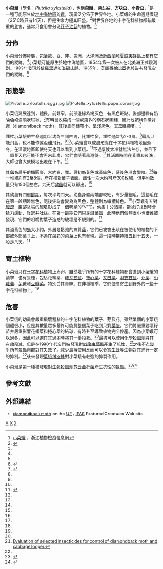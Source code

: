 {{Speciesbox 
| genus = Plutella
| species = xylostella
| image = Plutella.xylostella.7383.jpg
| authority = ([[Carl_Linnaeus|Linnaeus]], [[10th_edition_of_Systema_Naturae|1758]])
| synonyms =
*''Phalaena tinea xylostella'' <small>(Linnaeus, 1758)</small>
*''Cerostoma xylostella'' <small>(Linnaeus, 1777)</small>
*''Cerostoma maculipennis'' <small>(Curtis, 1832)</small>
*''Plutella maculipennis''
*''Plutella albovenosa'' <small>(Walsingham, 1907)</small>
}}

'''小菜蛾'''（[[學名|學名]]：''Plutella xylostella''），也稱'''菜蛾'''、'''两头尖'''、'''方块虫'''、'''小青虫'''，<ref>[http://www.zjppq.gov.cn/html/main/wlktView/906506.html 小菜蛾] {{Wayback|url=http://www.zjppq.gov.cn/html/main/wlktView/906506.html |date=20131021150835 }}，浙江植物檢疫信息網</ref>是一種可能原生於[[地中海|地中海地區]]的[[蛾|蛾]]，現廣泛分佈于世界各地。小菜蛾的生命週期很短（25°C時只有14天），但是生命力極其旺盛。<ref name = shelton>{{cite journal |author=N. S. Talekar & A. M. Shelton |year=1993 |title=Biology, ecology and management of the diamondback moth |doi=10.1146/annurev.en.38.010193.001423 |journal=[[Annual_Review_of_Entomology|Annual Review of Entomology]] |volume=38 |pages=275–301}}</ref>對世界各地的[[十字花科|十字花科]]植物都有嚴重的危害，通常只食用會分泌[[芥子油苷|芥子油苷]]的植物。<ref name="shelton"/>

==分佈==

小菜蛾分佈極廣，包括歐、亞、非、美洲、大洋洲及[[新西蘭|新西蘭]]和[[夏威夷群島|夏威夷群島]]上都有它們的蹤跡。<ref name="AG"/>小菜蛾可能原生於地中海地區，1854年第一次被人在北美洲正式觀測到。1883年發現於[[佛羅里達|佛羅里達]]和[[洛磯山脈|洛磯山脈]]，1905年，[[英屬哥倫比亞|英屬哥倫比亞]]也報告有發現它們的蹤跡。<ref name="FC"/>

==形態學==
[[File:Plutella_xylostella_eggs.jpg|thumb]]
[[File:Plutella_xylostella_pupa_dorsal.jpg|thumb]]

小菜蛾翼展達到{{convert|15|mm}}，體長{{convert|6|mm}}。前翅窄，前部邊緣為褐灰色，有黑色斑點。後部邊緣有奶油色的波浪狀斑紋，<ref name="AG">{{Cite web |url=http://www.agroatlas.ru/en/content/pests/Plutella_maculipennis/ |title=AgroAtlas |accessdate=2013-07-01 |archive-date=2013-08-09 |archive-url=https://web.archive.org/web/20130809112633/http://www.agroatlas.ru/en/content/pests/Plutella_maculipennis |dead-url=no }}</ref>有時會收縮成一個或更多的鑽石狀圖樣，因此也被稱作鑽背蛾（diamondback moth）。其後翅同樣窄小，呈淺灰色。其[[蕊喙|蕊喙]]顯著。<ref name="FC">{{Cite web |url=http://entnemdept.ifas.ufl.edu/creatures/veg/leaf/diamondback_moth.htm |title=University of Florida |accessdate=2013-07-01 |archive-date=2014-01-17 |archive-url=https://web.archive.org/web/20140117032815/http://entnemdept.ifas.ufl.edu/creatures/veg/leaf/diamondback_moth.htm |dead-url=no }}</ref>

雌性小菜蛾的生命週期平均為三到四周，比雄性多，雄性通常为2-3周。<ref name="AG"/>最高只能飛{{convert|2|m|ft}}高，也不能作遠距離飛行。<ref name="AG"/><ref name="FC"/>小菜蛾會以成蟲形態在十字花科植物地里過冬，在溫暖地區即使冬天也可以看到小菜蛾。<ref name="OK">{{Cite web |url=http://www.ento.okstate.edu/ddd/insects/diamondbackmoth.htm |title=Oklahoma State University |accessdate=2013-07-01 |archive-date=2012-11-18 |archive-url=https://web.archive.org/web/20121118230543/http://www.ento.okstate.edu/ddd/insects/diamondbackmoth.htm |dead-url=no }}</ref>不過氣候太冷就無法生存，並且下一個春天也可能不會再來此處，它們會隨著風遷徙。<ref name="FC"/>其活躍時間在黃昏和夜晚，大師也曾大規模地出現在下午。<ref name="AG"/>

其[[蟲卵|卵]]為扁平的橢圓形，大約{{convert|0.44|mm}}長、{{convert|0.26|mm}}寬。最初為黃色或黃綠色，隨後色泽會變暗。<ref name="AG"/>每一堆卵約有2至8個，產在植物葉子表面。雌性一次大約可產300枚卵，但平均數量只有150個左右。六天后[[幼蟲|幼蟲]]就可以孵出。<ref name="FC"/>

其幼蟲有四個[[齡期|齡期]]，每次平均四天。幼蟲身體兩端都較細，有少量細毛，這些毛在在第一齡期時無色，隨後尖端會變為為黑色，整體則為橄欖綠色。<ref name="OK"/>小菜蛾有五對[[腹足|腹足]]，腹部後端的腹足形成了一個明顯的“V”形。幼蟲十分活躍，當被打擾到時會猛力蠕動、後退并吐絲。在第一齡期它們只是[[潛葉蟲|潛葉蟲]]，此時他們個體很小也很難被發現。它們的咀嚼對葉子造成的破壞是不規則的。<ref name="FC"/>

其淺黃色的[[蛹|蛹]]大小約{{convert|8|mm}}，外層是鬆弛的絲質[[繭|繭]]，它們已被會出現在被使用的植物的下部或外部葉子上，不過在[[花椰菜|菜花]]的菜莖上也有發現。這一段時期持續五到十五天，一般是八天。<ref name="FC"/>

==寄主植物==

小菜蛾只在[[十字花科|十字花科]]植物上產卵，雖然幾乎所有的十字花科植物都會遭到小菜蛾的襲擊，也有幾種，包括花椰菜、[[球芽甘藍|球芽甘藍]]、[[捲心菜|捲心菜]]、[[大白菜|大白菜]]、[[羽衣甘藍|羽衣甘藍]]、[[芥菜|芥菜]]、[[小蘿蔔|小蘿蔔]]、[[芜菁|芜菁]]和[[豆瓣菜|豆瓣菜]]，特別受其青睞。在非種植季，它們便會寄生到野外的一些十字花科植物上。<ref name="FC"/>

==危害==

小菜蛾的幼蟲會嚴重損壞種植的十字花科植物的葉子、芽及花。雖然單個的小菜蛾個體很小，但是其數量眾多最終可能將整個葉子吃到只剩[[葉脈|葉脈]]。它們將嚴重毀壞籽苗并嚴重影響花椰菜和捲心菜的結球，有時甚至導致植物完全停產。因為小菜蛾可以過冬，因此可以選在其過冬時將其一舉殺死。<ref name= shelton />最初可以使用化學[[殺蟲劑|殺蟲劑]]將其有效殺滅，但是在1980年代它們被發現對[[拟除虫菊酯|拟除虫菊酯]]產生了抗性，<ref>[http://www.jstor.org/pss/3496140 Evaluation of selected insecticides for control of diamondback moth and cabbage looper.]</ref>之後不久幾乎所有殺蟲劑都對其失效了。減少農藥使用反而可以令[[寄生蜂|寄生蜂]]等生物對其進行一定的抑制。<ref name="FC"/>後來發現[[菜蛾绒茧蜂|菜蛾绒茧蜂]]對小菜蛾有較強的抑製作用。

小菜蛾是第一種被發現對[[生物殺蟲劑|生物殺蟲劑]][[苏云金杆菌|苏云金杆菌]]產生抗性的昆蟲。<ref>{{cite journal |author=A. F. Janmaat & J. Myers |year=2003 |title=eRapid evolution and the cost of resistance to ''Bacillus thuringiensis'' in greenhouse populations of cabbage loopers, ''Trichoplusia ni'' |journal=[[Proceedings_of_the_Royal_Society_B|Proceedings of the Royal Society B]] |volume=270 |pages=2263–2270 |doi=10.1098/rspb.2003.2497 |issue=1530}}</ref><ref>{{cite journal |author=P. Wang, J. Z. Zhao, A. Rodrigo-Simon, W. Kain, A. F. Janmaat, A. M. Shelton, J. Ferre & J. Myers |year=2006 |pages=1199 |title=Mechanism of resistance to ''Bacillus thuringiensis'' toxin Cry1Ac in a greenhouse population of cabbage looper, ''Trichoplusia ni'' |volume=73 |journal=[[Applied_and_Environmental_Microbiology|Applied and Environmental Microbiology]] |doi=10.1128/AEM.01834-06 |issue=4}}</ref>

==參考文獻==
{{reflist|2}}

==外部連結==
{{commons|Plutella xylostella}}
*[http://entomology.ifas.ufl.edu/creatures/veg/leaf/diamondback_moth.htm diamondback moth] {{Wayback|url=http://entomology.ifas.ufl.edu/creatures/veg/leaf/diamondback_moth.htm |date=20130203055912 }} on the [[佛羅里達大學|UF]] / [[食物与农业科学研究所|IFAS]] Featured Creatures Web site

{{Authority control}}
{{Taxonbar|from=Q1050343}}

{{DEFAULTSORT:Diamondback Moth}}
[[Category:菜蛾属|X]]
[[Category:农业害虫|X]]
[[Category:卡尔·林奈命名的生物分类|X]]